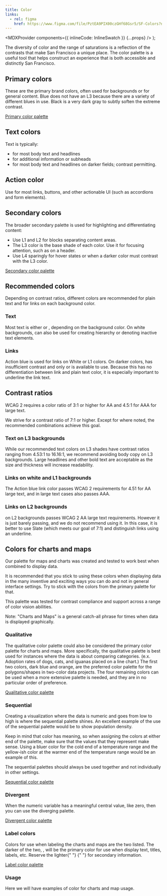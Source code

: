 ```yaml
---
title: Color
links:
  - rel: figma
    href: https://www.figma.com/file/PztEA9PIX00czGHf68Gsr5/SF-Colors?node-id=16%3A3
---
```



  <MDXProvider components={{ inlineCode: InlineSwatch }} {...props} />
);

The diversity of color and the range of saturations is a reflection of the contrasts that make San Francisco a unique place. The color palette is a useful tool that helps construct an experience that is both accessible and distinctly San Francisco.

## Primary colors

These are the primary brand colors, often used for backgrounds or for general content. Blue does not have an L3 because there are a variety of different blues in use. Black is a very dark gray to subtly soften the extreme contrast.

[Primary color palette](../libraries/colorUiLibrary#primary-colors)

## Text colors

Text is typically:

- <InlineSwatch label="Slate L4" value={colors.slate[4]} /> for most body text and
  headlines
- <InlineSwatch label="Slate L2" value={colors.slate[2]} /> for additional information
  or subheads
- <InlineSwatch label="White" value="#fff" addBorder={true} /> for most body text
  and headlines on darker fields; contrast permitting.

## Action color

Use <InlineSwatch label="Action blue" value={colors.blue.bright} /> for most links, buttons, and other actionable UI (such as accordions and form elements).

## Secondary colors

The broader secondary palette is used for highlighting and differentiating content:

- Use L1 and L2 for blocks separating content areas.
- The L3 color is the base shade of each color. Use it for focusing attention, such as on a header.
- Use L4 sparingly for hover states or when a darker color must contrast with the L3 color.

[Secondary color palette](../libraries/colorUiLibrary#secondary-colors)

## Recommended colors

Depending on contrast ratios, different colors are recommended for plain text and for links on each background color.

### Text

Most text is either <InlineSwatch label="Slate L4" value={colors.slate[4]} /> or <InlineSwatch label="White" value="#fff" addBorder={true}/>, depending on the background color. On white backgrounds, <InlineSwatch label="Slate L2" value={colors.slate[2]} /> can also be used for creating hierarchy or denoting inactive text elements.

### Links

Action blue is used for links on White or L1 colors. On darker colors, <InlineSwatch label="Action Blue" value={colors.blue.bright} /> has insufficient contrast and only <InlineSwatch label="Slate L4" value={colors.slate[4]} /> or <InlineSwatch label="White" value="#fff" addBorder={true}/> is available to use. Because this has no differentiation between link and plain text color, it is especially important to underline the link text.

## Contrast ratios

WCAG 2 requires a color ratio of 3:1 or higher for AA and 4.5:1 for AAA for large text.

We strive for a contrast ratio of 7:1 or higher. Except for where noted, the recommended combinations achieve this goal.

### Text on L3 backgrounds

While our recommended text colors on L3 shades have contrast ratios ranging from 4.53:1 to 16.16:1, we recommend avoiding body copy on L3 backgrounds. Large headlines and other bold text are acceptable as the size and thickness will increase readability.

### Links on white and L1 backgrounds

The Action blue link color passes WCAG 2 requirements for 4.51 for AA large text, and in large text cases also passes AAA.

### Links on L2 backgrounds

<InlineSwatch label="Action Blue" value={colors.blue.bright} /> on L2 backgrounds
passes WCAG 2 AA large text requirements. However it is just barely passing, and
we do not recommend using it. In this case, it is better to use Slate (which meets
our goal of 7:1) and distinguish links using an underline.

## Colors for charts and maps

Our palette for maps and charts was created and tested to work best when combined to display data.

It is recommended that you stick to using these colors when displaying data in the many inventive and exciting ways you can do and not in general interface settings. Try to stick with the colors from the primary palette for that.

This palette was tested for contrast compliance and support across a range of color vision abilities.

Note: "Charts and Maps" is a general catch-all phrase for times when data is displayed graphically.

### Qualitative

The qualitative color palette could also be considered the primary color palette for charts and maps. More specifically, the qualitative palette is best used for instances where the data is about comparing categories. (e.x. Adoption rates of dogs, cats, and iguanas placed on a line chart.)
The first two colors, dark blue and orange, are the preferred color palette for the polygons/shapes in two-color data projects.
The four remaining colors can be used when a more extensive palette is needed, and they are in no particular order of preference.

[Qualitative color palette](../libraries/colorMapsChartsLibrary#qualitative-colors)

### Sequential

Creating a visualization where the data is numeric and goes from low to high is where the sequential palette shines. An excellent example of the use of the sequential palette would be to show population density.

Keep in mind that color has meaning, so when assigning the colors at either end of the palette, make sure that the values that they represent make sense. Using a bluer color for the cold end of a temperature range and the yellow-ish color at the warmer end of the temperature range would be an example of this.

The sequential palettes should always be used together and not individually in other settings.

[Sequential color palette](../libraries/colorMapsChartsLibrary#sequential-colors)

### Divergent

When the numeric variable has a meaningful central value, like zero, then you can use the diverging palette.

[Divergent color palette](../libraries/colorMapsChartsLibrary#divergent-colors)

### Label colors

<p>
  Colors for use when labeling the charts and maps are the two listed. The
  darker of the two, <InlineSwatch label="Black" value={colors.black} />, will
  be the primary color for use when display text, titles, labels, etc. Reserve
  the lighter{" "}
  <InlineSwatch label="Secondary text color" value={colors.text.secondary} />{" "}
  for secondary information.
</p>

[Label color palette](../libraries/colorMapsChartsLibrary#label-colors)

### Usage

Here we will have examples of color for charts and map usage.
